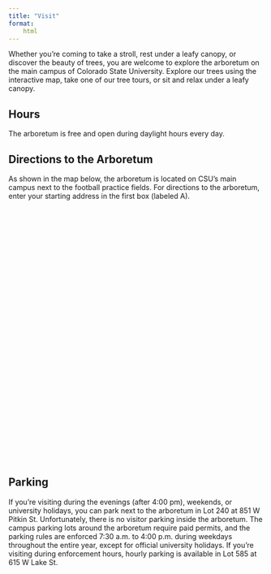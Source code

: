 ```yaml
---
title: "Visit"
format:
    html
---
```


Whether you're coming to take a stroll, rest under a leafy canopy, or discover the beauty of trees, you are welcome to explore the arboretum on the main campus of Colorado State University. Explore our trees using the interactive map, take one of our tree tours, or sit and relax under a leafy canopy. 

## Hours

The arboretum is free and open during daylight hours every day. 

## Directions to the Arboretum

As shown in the map below, the arboretum is located on CSU's main campus next to the football practice fields. For directions to the arboretum, enter your starting address in the first box (labeled A). 

```{=html}
<script src='https://api.mapbox.com/mapbox-gl-js/v3.5.1/mapbox-gl.js'></script>
<link href='https://api.mapbox.com/mapbox-gl-js/v3.5.1/mapbox-gl.css' rel='stylesheet' />

<script src="https://api.mapbox.com/mapbox-gl-js/plugins/mapbox-gl-directions/v4.3.1/mapbox-gl-directions.js"></script>
<link rel="stylesheet" href="https://api.mapbox.com/mapbox-gl-js/plugins/mapbox-gl-directions/v4.3.1/mapbox-gl-directions.css" type="text/css">

<div id='map' style='width: 100%; height: 500px;'></div>
<script>
mapboxgl.accessToken = 'pk.eyJ1IjoiZGFuaWVsYnVyY2hhbSIsImEiOiJjbGw2dnUxanowa2Y2M2RxcHI0eDdxbXI4In0.cDBf50sVbJdgbPJFHAYOnQ';

const map = new mapboxgl.Map({
	container: 'map', // container ID
	style: 'mapbox://styles/mapbox/streets-v12', // style URL
	center: [-105.092, 40.570], // starting position [lng, lat]
	zoom: 16.5, // starting zoom
});

var directions = new MapboxDirections({
        accessToken: mapboxgl.accessToken
    });

map.addControl(directions,'top-left');

map.on('load',  function() {
    directions.setDestination([-105.092, 40.570]);
})

</script>
```

## Parking

If you're visiting during the evenings (after 4:00 pm), weekends, or university holidays, you can park next to the arboretum in Lot 240 at 851 W Pitkin St. Unfortunately, there is no visitor parking inside the arboretum. The campus parking lots around the arboretum require paid permits, and the parking rules are enforced 7:30 a.m. to 4:00 p.m. during weekdays throughout the entire year, except for official university holidays. If you're visiting during enforcement hours, hourly parking is available in Lot 585 at 615 W Lake St. 
